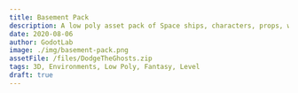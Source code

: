```yaml
---
title: Basement Pack
description: A low poly asset pack of Space ships, characters, props, weapons, FX, and environment assets to create a Sci-Fi themed polygonal style game.
date: 2020-08-06
author: GodotLab
image: ./img/basement-pack.png
assetFile: /files/DodgeTheGhosts.zip
tags: 3D, Environments, Low Poly, Fantasy, Level
draft: true
---
```


<!-- ---

# About

This is a collection of adventures created by the Adventure Writer's Room community.

We are a group of GMs who meet in the discord voice chat, and challenge ourselves to improvise a one-shot adventure in 2 hours. Our goal is to brainstorm fun ideas and improvise stories together in a chill, lighthearted, no-pressure environment. It works, it really helps with creating adventures, and it is super fun. Read more about our brainstorming process [here](/brainstorming).

We're looking for some friendly and creative people to join us! If you want to improvise some stories, stretch your creative muscles, get help writing your adventures, or just have some fun brainstorming ideas - come join our [discord server](https://discord.gg/UVNxeQE)!

Novice people are welcome! There are no prerequisites, no expectations about being a brilliant writer or improviser.  Experienced GMs are also welcome, we have quite a few very experienced folks who are really good at what they do, and it helps a lot. If you're a player with no GMing experience and this sounds like fun - come join us as well! -->
